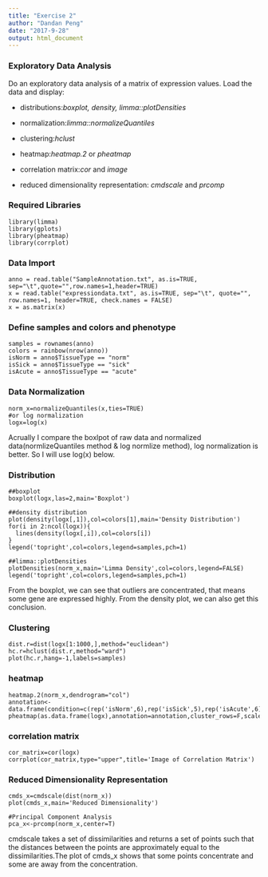 ```yaml
---
title: "Exercise 2"
author: "Dandan Peng"
date: "2017-9-28"
output: html_document
---
```


### Exploratory Data Analysis

Do an exploratory data analysis of a matrix of expression values. Load the data and display:

- distributions:*boxplot, density, limma::plotDensities*

- normalization:*limma::normalizeQuantiles*

- clustering:*hclust*

- heatmap:*heatmap.2* or *pheatmap*

- correlation matrix:*cor* and *image*

- reduced dimensionality representation: *cmdscale* and *prcomp*

### Required Libraries
```{}
library(limma)
library(gplots)
library(pheatmap)
library(corrplot)
```

### Data Import

```{}
anno = read.table("SampleAnnotation.txt", as.is=TRUE, sep="\t",quote="",row.names=1,header=TRUE)
x = read.table("expressiondata.txt", as.is=TRUE, sep="\t", quote="", row.names=1, header=TRUE, check.names = FALSE)
x = as.matrix(x)
```

### Define samples and colors and phenotype 
```{}
samples = rownames(anno)
colors = rainbow(nrow(anno))
isNorm = anno$TissueType == "norm"
isSick = anno$TissueType == "sick"
isAcute = anno$TissueType == "acute"
```

### Data Normalization 
```{}
norm_x=normalizeQuantiles(x,ties=TRUE)
#or log normalization
logx=log(x)
```
Acrually I compare the boxlpot of raw data and normalized data(normlizeQuantiles method & log normlize method), log normalization is better. So I will use log(x) below.

### Distribution
```{}
##boxplot
boxplot(logx,las=2,main='Boxplot') 

##density distribution
plot(density(logx[,1]),col=colors[1],main='Density Distribution')
for(i in 2:ncol(logx)){
  lines(density(logx[,i]),col=colors[i])
}
legend('topright',col=colors,legend=samples,pch=1)

##limma::plotDensities
plotDensities(norm_x,main='Limma Density',col=colors,legend=FALSE)
legend('topright',col=colors,legend=samples,pch=1)
```
From the boxplot, we can see that outliers are concentrated, that means some gene are expressed highly.
From the density plot, we can also get this conclusion. 

### Clustering
```{}
dist.r=dist(logx[1:1000,],method="euclidean")
hc.r=hclust(dist.r,method="ward")
plot(hc.r,hang=-1,labels=samples)
```

### heatmap
```{}
heatmap.2(norm_x,dendrogram="col")
annotation<-data.frame(condition=c(rep('isNorm',6),rep('isSick',5),rep('isAcute',6)))
pheatmap(as.data.frame(logx),annotation=annotation,cluster_rows=F,scale='column')

```

### correlation matrix
```{}
cor_matrix=cor(logx)
corrplot(cor_matrix,type="upper",title='Image of Correlation Matrix')
```

### Reduced Dimensionality Representation
```{}
cmds_x=cmdscale(dist(norm_x))
plot(cmds_x,main='Reduced Dimensionality')

#Principal Component Analysis
pca_x<-prcomp(norm_x,center=T)
```
cmdscale takes a set of dissimilarities and returns a set of points such that the distances between the points are approximately equal to the dissimilarities.The plot of cmds_x shows that some points concentrate and some are away from the concentration.

